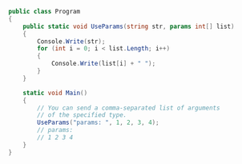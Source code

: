```csharp
public class Program
{
    public static void UseParams(string str, params int[] list)
    {
        Console.Write(str);
        for (int i = 0; i < list.Length; i++)
        {
            Console.Write(list[i] + " ");
        }
    }

    static void Main()
    {
        // You can send a comma-separated list of arguments
        // of the specified type.
        UseParams("params: ", 1, 2, 3, 4);
        // params:
        // 1 2 3 4
    }
}
```
